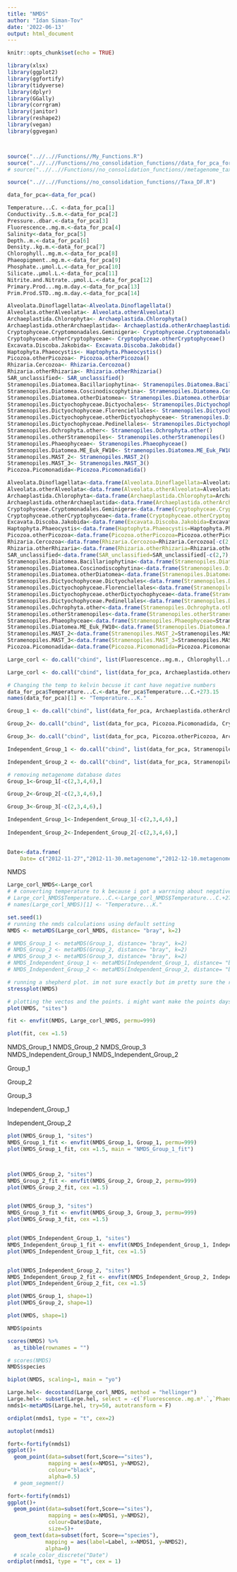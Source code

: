 ```yaml
---
title: "NMDS"
author: "Idan Siman-Tov"
date: '2022-06-13'
output: html_document
---
```


```r
knitr::opts_chunk$set(echo = TRUE)
```


```r
library(xlsx)
library(ggplot2)
library(ggfortify)
library(tidyverse)
library(dplyr)
library(GGally)
library(corrgram)
library(janitor)
library(reshape2)
library(vegan)
library(ggvegan)



source("..//..//Functions//My_Functions.R")
source("..//..//Functions//no_consolidation_functions//data_for_pca_formating.R")
# source("..//..//Functions//no_consolidation_functions//metagenome_taxa_removed.R")

source("..//..//Functions//no_consolidation_functions//Taxa_DF.R")

```



```r
data_for_pca<-data_for_pca()
```


```r

Temperature...C. <-data_for_pca[1]
Conductivity..S.m.<-data_for_pca[2]
Pressure..dbar.<-data_for_pca[3]
Fluorescence..mg.m.<-data_for_pca[4]
Salinity<-data_for_pca[5]
Depth..m.<-data_for_pca[6]
Density..kg.m.<-data_for_pca[7]
Chlorophyll..mg.m.<-data_for_pca[8]
Phaeopigment..mg.m.<-data_for_pca[9]
Phosphate..µmol.L.<-data_for_pca[10]
Silicate..µmol.L.<-data_for_pca[11]
Nitrite.and.Nitrate..µmol.L.<-data_for_pca[12]
Primary.Prod...mg.m.day.<-data_for_pca[13]
Prim.Prod.STD..mg.m.day.<-data_for_pca[14]

```





```r


Alveolata.Dinoflagellata<-Alveolata.Dinoflagellata()
Alveolata.otherAlveolata<- Alveolata.otherAlveolata()
Archaeplastida.Chlorophyta<- Archaeplastida.Chlorophyta()
Archaeplastida.otherArchaeplastida<- Archaeplastida.otherArchaeplastida()
Cryptophyceae.Cryptomonadales.Geminigera<- Cryptophyceae.Cryptomonadales.Geminigera()
Cryptophyceae.otherCryptophyceae<- Cryptophyceae.otherCryptophyceae()
Excavata.Discoba.Jakobida<- Excavata.Discoba.Jakobida()
Haptophyta.Phaeocystis<- Haptophyta.Phaeocystis()
Picozoa.otherPicozoa<- Picozoa.otherPicozoa()
Rhizaria.Cercozoa<- Rhizaria.Cercozoa()
Rhizaria.otherRhizaria<- Rhizaria.otherRhizaria()
SAR_unclassified<- SAR_unclassified()
Stramenopiles.Diatomea.Bacillariophytina<- Stramenopiles.Diatomea.Bacillariophytina()
Stramenopiles.Diatomea.Coscinodiscophytina<- Stramenopiles.Diatomea.Coscinodiscophytina()
Stramenopiles.Diatomea.otherDiatomea<- Stramenopiles.Diatomea.otherDiatomea()
Stramenopiles.Dictyochophyceae.Dictyochales<- Stramenopiles.Dictyochophyceae.Dictyochales()
Stramenopiles.Dictyochophyceae.Florenciellales<- Stramenopiles.Dictyochophyceae.Florenciellales()
Stramenopiles.Dictyochophyceae.otherDictyochophyceae<- Stramenopiles.Dictyochophyceae.otherDictyochophyceae()
Stramenopiles.Dictyochophyceae.Pedinellales<- Stramenopiles.Dictyochophyceae.Pedinellales()
Stramenopiles.Ochrophyta.other<- Stramenopiles.Ochrophyta.other()
Stramenopiles.otherStramenopiles<- Stramenopiles.otherStramenopiles()
Stramenopiles.Phaeophyceae<- Stramenopiles.Phaeophyceae()
Stramenopiles.Diatomea.ME_Euk_FW10<- Stramenopiles.Diatomea.ME_Euk_FW10()
Stramenopiles.MAST_2<- Stramenopiles.MAST_2()
Stramenopiles.MAST_3<- Stramenopiles.MAST_3()
Picozoa.Picomonadida<-Picozoa.Picomonadida()
```



```r

Alveolata.Dinoflagellata<-data.frame(Alveolata.Dinoflagellata=Alveolata.Dinoflagellata[-c(2,7),])
Alveolata.otherAlveolata<-data.frame(Alveolata.otherAlveolata=Alveolata.otherAlveolata[-c(2,7),])
Archaeplastida.Chlorophyta<-data.frame(Archaeplastida.Chlorophyta=Archaeplastida.Chlorophyta[-c(2,7),])
Archaeplastida.otherArchaeplastida<-data.frame(Archaeplastida.otherArchaeplastida=Archaeplastida.otherArchaeplastida[-c(2,7),])
Cryptophyceae.Cryptomonadales.Geminigera<-data.frame(Cryptophyceae.Cryptomonadales.Geminigera=Cryptophyceae.Cryptomonadales.Geminigera[-c(2,7),])
Cryptophyceae.otherCryptophyceae<-data.frame(Cryptophyceae.otherCryptophyceae=Cryptophyceae.otherCryptophyceae[-c(2,7),])
Excavata.Discoba.Jakobida<-data.frame(Excavata.Discoba.Jakobida=Excavata.Discoba.Jakobida[-c(2,7),])
Haptophyta.Phaeocystis<-data.frame(Haptophyta.Phaeocystis=Haptophyta.Phaeocystis[-c(2,7),])
Picozoa.otherPicozoa<-data.frame(Picozoa.otherPicozoa=Picozoa.otherPicozoa[-c(2,7),])
Rhizaria.Cercozoa<-data.frame(Rhizaria.Cercozoa=Rhizaria.Cercozoa[-c(2,7),])
Rhizaria.otherRhizaria<-data.frame(Rhizaria.otherRhizaria=Rhizaria.otherRhizaria[-c(2,7),])
SAR_unclassified<-data.frame(SAR_unclassified=SAR_unclassified[-c(2,7),])
Stramenopiles.Diatomea.Bacillariophytina<-data.frame(Stramenopiles.Diatomea.Bacillariophytina=Stramenopiles.Diatomea.Bacillariophytina[-c(2,7),])
Stramenopiles.Diatomea.Coscinodiscophytina<-data.frame(Stramenopiles.Diatomea.Coscinodiscophytina=Stramenopiles.Diatomea.Coscinodiscophytina[-c(2,7),])
Stramenopiles.Diatomea.otherDiatomea<-data.frame(Stramenopiles.Diatomea.otherDiatomea=Stramenopiles.Diatomea.otherDiatomea[-c(2,7),])
Stramenopiles.Dictyochophyceae.Dictyochales<-data.frame(Stramenopiles.Dictyochophyceae.Dictyochales=Stramenopiles.Dictyochophyceae.Dictyochales[-c(2,7),])
Stramenopiles.Dictyochophyceae.Florenciellales<-data.frame(Stramenopiles.Dictyochophyceae.Florenciellales=Stramenopiles.Dictyochophyceae.Florenciellales[-c(2,7),])
Stramenopiles.Dictyochophyceae.otherDictyochophyceae<-data.frame(Stramenopiles.Dictyochophyceae.otherDictyochophyceae=Stramenopiles.Dictyochophyceae.otherDictyochophyceae[-c(2,7),])
Stramenopiles.Dictyochophyceae.Pedinellales<-data.frame(Stramenopiles.Dictyochophyceae.Pedinellales=Stramenopiles.Dictyochophyceae.Pedinellales[-c(2,7),])
Stramenopiles.Ochrophyta.other<-data.frame(Stramenopiles.Ochrophyta.other=Stramenopiles.Ochrophyta.other[-c(2,7),])
Stramenopiles.otherStramenopiles<-data.frame(Stramenopiles.otherStramenopiles=Stramenopiles.otherStramenopiles[-c(2,7),])
Stramenopiles.Phaeophyceae<-data.frame(Stramenopiles.Phaeophyceae=Stramenopiles.Phaeophyceae[-c(2,7),])
Stramenopiles.Diatomea.ME_Euk_FW10<-data.frame(Stramenopiles.Diatomea.ME_Euk_FW10=Stramenopiles.Diatomea.ME_Euk_FW10[-c(2,7),])
Stramenopiles.MAST_2<-data.frame(Stramenopiles.MAST_2=Stramenopiles.MAST_2[-c(2,7),])
Stramenopiles.MAST_3<-data.frame(Stramenopiles.MAST_3=Stramenopiles.MAST_3[-c(2,7),])
Picozoa.Picomonadida<-data.frame(Picozoa.Picomonadida=Picozoa.Picomonadida[-c(2,7),])
```


```r
Large_corl <- do.call("cbind", list(Fluorescence..mg.m., Chlorophyll..mg.m., Phosphate..µmol.L., Archaeplastida.otherArchaeplastida, Archaeplastida.Chlorophyta, Picozoa.otherPicozoa, Rhizaria.otherRhizaria, Stramenopiles.Diatomea.Bacillariophytina, Stramenopiles.Diatomea.Coscinodiscophytina, Stramenopiles.Diatomea.otherDiatomea))
```



```r
Large_corl <- do.call("cbind", list(data_for_pca, Archaeplastida.otherArchaeplastida, Archaeplastida.Chlorophyta, Picozoa.otherPicozoa, Rhizaria.otherRhizaria, Stramenopiles.Diatomea.Bacillariophytina, Stramenopiles.Diatomea.Coscinodiscophytina, Stramenopiles.Diatomea.otherDiatomea))

```

```r
# Changing the temp to kelvin becuse it cant have negative numbers
data_for_pca$Temperature...C.<-data_for_pca$Temperature...C.+273.15
names(data_for_pca)[1] <- "Temperature...K."
```


```r

Group_1 <- do.call("cbind", list(data_for_pca, Archaeplastida.otherArchaeplastida, Stramenopiles.Diatomea.Bacillariophytina, Stramenopiles.Diatomea.Coscinodiscophytina, Stramenopiles.Diatomea.otherDiatomea, Stramenopiles.otherStramenopiles, Stramenopiles.Dictyochophyceae.Dictyochales, SAR_unclassified))

Group_2<- do.call("cbind", list(data_for_pca, Picozoa.Picomonadida, Cryptophyceae.Cryptomonadales.Geminigera, Rhizaria.Cercozoa))

Group_3<- do.call("cbind", list(data_for_pca, Picozoa.otherPicozoa, Archaeplastida.Chlorophyta, Archaeplastida.otherArchaeplastida, Rhizaria.otherRhizaria))

Independent_Group_1 <- do.call("cbind", list(data_for_pca, Stramenopiles.MAST_3, Stramenopiles.Dictyochophyceae.Florenciellales))

Independent_Group_2 <- do.call("cbind", list(data_for_pca, Stramenopiles.Diatomea.ME_Euk_FW10, Stramenopiles.Dictyochophyceae.Pedinellales))

```


```r
# removing metagenome database dates
Group_1<-Group_1[-c(2,3,4,6),]

Group_2<-Group_2[-c(2,3,4,6),]

Group_3<-Group_3[-c(2,3,4,6),]

Independent_Group_1<-Independent_Group_1[-c(2,3,4,6),]
  
Independent_Group_2<-Independent_Group_2[-c(2,3,4,6),]
  
```



```r
Date<-data.frame(
    Date= c("2012-11-27","2012-11-30.metagenome","2012-12-10.metagenome","2012-12-17.metagenome","2013-02-08","2013-02-15.metagenome","2013-12-27","2014-01-23","2014-02-03","2014-02-10","2014-02-28","2014-03-04","2014-12-01","2014-12-11","2015-01-12","2015-01-19","2015-02-09","2015-02-23","2015-03-09"))
```



NMDS

```r
Large_corl_NMDS<-Large_corl
# # converting temperature to k because i got a warrning about negative numbers
# Large_corl_NMDS$Temperature...C.<-Large_corl_NMDS$Temperature...C.+273.15
# names(Large_corl_NMDS)[1] <- "Temperature...K."
```


```r
set.seed(1)
# running the nmds calculations using default setting
NMDS <- metaMDS(Large_corl_NMDS, distance= "bray", k=2)

# NMDS_Group_1 <- metaMDS(Group_1, distance= "bray", k=2)
# NMDS_Group_2 <- metaMDS(Group_2, distance= "bray", k=2)
# NMDS_Group_3 <- metaMDS(Group_3, distance= "bray", k=2)
# NMDS_Independent_Group_1 <- metaMDS(Independent_Group_1, distance= "bray", k=2)
# NMDS_Independent_Group_2 <- metaMDS(Independent_Group_2, distance= "bray", k=2)

```

```r
# running a shepherd plot. im not sure exactly but im pretty sure the results are good
stressplot(NMDS)
```



```r
# plotting the vectos and the points. i might want make the points days and season like in the PCA but that's for later
plot(NMDS, "sites")

fit <- envfit(NMDS, Large_corl_NMDS, permu=999)

plot(fit, cex =1.5)
```
NMDS_Group_1 
NMDS_Group_2
NMDS_Group_3 
NMDS_Independent_Group_1
NMDS_Independent_Group_2


Group_1

Group_2

Group_3

Independent_Group_1
  
Independent_Group_2






```r
plot(NMDS_Group_1, "sites")
NMDS_Group_1_fit <- envfit(NMDS_Group_1, Group_1, permu=999)
plot(NMDS_Group_1_fit, cex =1.5, main = "NMDS_Group_1_fit")



plot(NMDS_Group_2, "sites")
NMDS_Group_2_fit <- envfit(NMDS_Group_2, Group_2, permu=999)
plot(NMDS_Group_2_fit, cex =1.5)


plot(NMDS_Group_3, "sites")
NMDS_Group_3_fit <- envfit(NMDS_Group_3, Group_3, permu=999)
plot(NMDS_Group_3_fit, cex =1.5)


plot(NMDS_Independent_Group_1, "sites")
NMDS_Independent_Group_1_fit <- envfit(NMDS_Independent_Group_1, Independent_Group_1, permu=999)
plot(NMDS_Independent_Group_1_fit, cex =1.5)


plot(NMDS_Independent_Group_2, "sites")
NMDS_Independent_Group_2_fit <- envfit(NMDS_Independent_Group_2, Independent_Group_1, permu=999)
plot(NMDS_Independent_Group_2_fit, cex =1.5)

```


```r
plot(NMDS_Group_1, shape=1)
plot(NMDS_Group_2, shape=1)

```

```r
plot(NMDS, shape=1)
```


```r
NMDS$points
```


```r
scores(NMDS) %>%
  as_tibble(rownames = "")
```





```r
# scores(NMDS)
NMDS$species
```







```r
biplot(NMDS, scaling=1, main = "yo")
```








```r
Large.hel<- decostand(Large_corl_NMDS, method = "hellinger")
Large.hel<- subset(Large.hel, select = -c(`Fluorescence..mg.m³.`,`Phaeopigment..mg.m³.`))
nmds1<-metaMDS(Large.hel, try=50, autotransform = F)
```


```r
ordiplot(nmds1, type = "t", cex=2)
```


```r
autoplot(nmds1)
```

```r
fort<-fortify(nmds1)
ggplot()+
  geom_point(data=subset(fort,Score=="sites"),
             mapping = aes(x=NMDS1, y=NMDS2),
             colour="black",
             alpha=0.5)
  # geom_segment()

```


```r
fort<-fortify(nmds1)
ggplot()+
  geom_point(data=subset(fort,Score=="sites"),
             mapping = aes(x=NMDS1, y=NMDS2),
             colour=Date$Date,
             size=5)+
  geom_text(data=subset(fort, Score=="species"),
            mapping = aes(label=Label, x=NMDS1, y=NMDS2),
            alpha=0)
  # scale_color_discrete("Date")
ordiplot(nmds1, type = "t", cex = 1)

```













